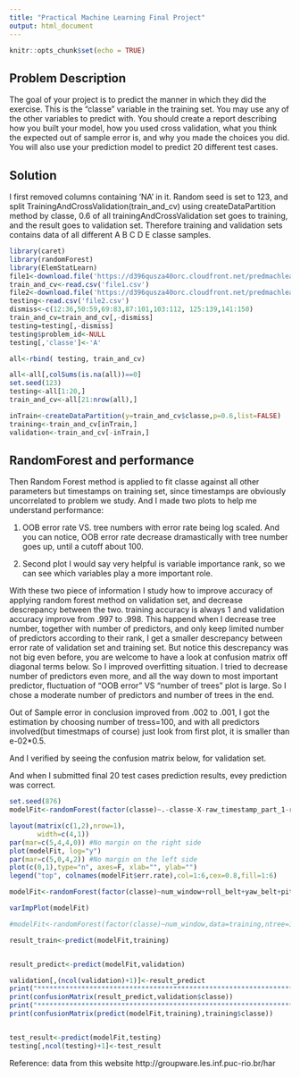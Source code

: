 ```yaml
---
title: "Practical Machine Learning Final Project"
output: html_document
---
```


```r
knitr::opts_chunk$set(echo = TRUE)
```

## Problem Description

The goal of your project is to predict the manner in which they did the exercise. This is the "classe" variable in the training set. You may use any of the other variables to predict with. You should create a report describing how you built your model, how you used cross validation, what you think the expected out of sample error is, and why you made the choices you did. You will also use your prediction model to predict 20 different test cases.

## Solution
I first removed columns containing 'NA' in it. Random seed is set to 123, and split TrainingAndCrossValidation(train_and_cv) using createDataPartition method by classe, 0.6 of all trainingAndCrossValidation set goes to training, and the result goes to validation set. Therefore training and validation sets contains data of all different A B C D E classe samples. 


```r
library(caret)
library(randomForest)
library(ElemStatLearn)
file1<-download.file('https://d396qusza40orc.cloudfront.net/predmachlearn/pml-training.csv', destfile = 'file1.csv')
train_and_cv<-read.csv('file1.csv')
file2<-download.file('https://d396qusza40orc.cloudfront.net/predmachlearn/pml-testing.csv', destfile='file2.csv')
testing<-read.csv('file2.csv')
dismiss<-c(12:36,50:59,69:83,87:101,103:112, 125:139,141:150)
train_and_cv=train_and_cv[,-dismiss]
testing=testing[,-dismiss]
testing$problem_id<-NULL
testing[,'classe']<-'A'

all<-rbind( testing, train_and_cv)

all<-all[,colSums(is.na(all))==0]
set.seed(123)
testing<-all[1:20,]
train_and_cv<-all[21:nrow(all),]

inTrain<-createDataPartition(y=train_and_cv$classe,p=0.6,list=FALSE)
training<-train_and_cv[inTrain,]
validation<-train_and_cv[-inTrain,]

```

## RandomForest and performance

Then Random Forest method is applied to fit classe against all other parameters but timestamps on training set, since timestamps are obviously uncorrelated to problem we study. And I made two plots to help me understand performance: 

1. OOB error rate VS. tree numbers with error rate being log scaled. And you can notice, OOB error rate decrease dramastically with tree number goes up, until a cutoff about 100. 

2. Second plot I would say very helpful is variable importance rank, so we can see which variables play a more important role. 

With these two piece of information I study how to improve accuracy of applying random forest method on validation set, and decrease descrepancy between the two. training accuracy is always 1 and validation accuracy improve from .997 to .998. This happend when I decrease tree number, together with number of predictors, and only keep limited number of predictors according to their rank, I get a smaller descrepancy between error rate of validation set and training set. But notice this descrepancy was not big even before, you are welcome to have a look at confusion matrix off diagonal terms below. So I improved overfitting situation. I tried to decrease number of predictors even more, and all the way down to most important predictor, fluctuation of "OOB error" VS "number of trees" plot is large. So I chose a moderate number of predictors and number of trees in the end.

Out of Sample error in conclusion improved from .002 to .001, I got the estimation by choosing number of tress=100, and with all predictors involved(but timestmaps of course) just look from first plot, it is smaller than e-02*0.5.

And I verified by seeing the confusion matrix below, for validation set.

And when I submitted final 20 test cases prediction results, evey prediction was correct.  



```r
set.seed(876)
modelFit<-randomForest(factor(classe)~.-classe-X-raw_timestamp_part_1-raw_timestamp_part_2-cvtd_timestamp,data=training,ntree=500)

layout(matrix(c(1,2),nrow=1),
       width=c(4,1)) 
par(mar=c(5,4,4,0)) #No margin on the right side
plot(modelFit, log="y")
par(mar=c(5,0,4,2)) #No margin on the left side
plot(c(0,1),type="n", axes=F, xlab="", ylab="")
legend("top", colnames(modelFit$err.rate),col=1:6,cex=0.8,fill=1:6)

modelFit<-randomForest(factor(classe)~num_window+roll_belt+yaw_belt+pitch_forearm+magnet_dumbbell_z+pitch_belt+magnet_dumbbell_y+roll_forearm,data=training,ntree=100, proximity=TRUE)

varImpPlot(modelFit)

#modelFit<-randomForest(factor(classe)~num_window,data=training,ntree=100)

result_train<-predict(modelFit,training)


result_predict<-predict(modelFit,validation)

validation[,(ncol(validation)+1)]<-result_predict
print("******************************************************************************")
print(confusionMatrix(result_predict,validation$classe))
print("******************************************************************************")
print(confusionMatrix(predict(modelFit,training),training$classe))


test_result<-predict(modelFit,testing)
testing[,ncol(testing)+1]<-test_result

```

Reference: data from this website http://groupware.les.inf.puc-rio.br/har

